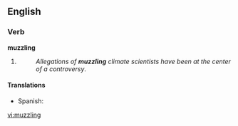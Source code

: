 ==English==

===Verb===
'''muzzling'''

# {{present participle of|[[muzzle]]}}
#:''Allegations of '''muzzling''' climate scientists have been at the center of a controversy''.

====Translations====
{{trans-top|present participle of muzzle}}
{{trans-mid}}
*Spanish: {{t|es|embozamiento}}
{{trans-bottom}}

[[vi:muzzling]]